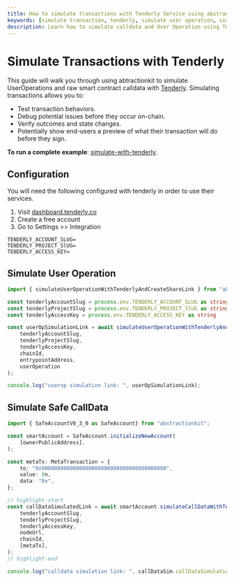 ```yaml
---
title: How to simulate transactions with Tenderly Service using abstractionkit
keywords: [simulate transaction, tenderly, simulate user operation, simulate safe calldata]
description: Learn how to simulate calldata and User Operation using Tenderly to debug potential issues before sending them onchain.
---
```


# Simulate Transactions with Tenderly

This guide will walk you through using abtractionkit to simulate UserOperations and raw smart contract calldata with [Tenderly](https://tenderly.co/). 
Simulating transactions allows you to:

* Test transaction behaviors.
* Debug potential issues before they occur on-chain.
* Verify outcomes and state changes.
* Potentially show end-users a preview of what their transaction will do before they sign.

**To run a complete example**: [simulate-with-tenderly](https://github.com/candidelabs/abstractionkit-examples/blob/main/simulate-with-tenderly/simulate-with-tenderly.ts).
 
## Configuration

You will need the following configured with tenderly in order to use their services. 

1. Visit [dashboard.tenderly.co](https://dashboard.tenderly.co)
2. Create a free account
3. Go to Settings >> Integration

```env
TENDERLY_ACCOUNT_SLUG=
TENDERLY_PROJECT_SlUG=
TENDERLY_ACCESS_KEY=
```


## Simulate User Operation 

```ts
import { simulateUserOperationWithTenderlyAndCreateShareLink } from "abstractionkit";

const tenderlyAccountSlug = process.env.TENDERLY_ACCOUNT_SLUG as string
const tenderlyProjectSlug = process.env.TENDERLY_PROJECT_SlUG as string
const tenderlyAccessKey = process.env.TENDERLY_ACCESS_KEY as string

const userOpSimulationLink = await simulateUserOperationWithTenderlyAndCreateShareLink(
    tenderlyAccountSlug,
    tenderlyProjectSlug,
    tenderlyAccessKey,
    chainId,
    entrypointAddress,
    userOperation
);

console.log("userop simulation link: ", userOpSimulationLink);
```

## Simulate Safe CallData 

```ts
import { SafeAccountV0_3_0 as SafeAccount} from "abstractionkit";

const smartAccount = SafeAccount.initializeNewAccount(
    [ownerPublicAddress],
);

const metaTx: MetaTransaction = {
    to: "0x0000000000000000000000000000000000000000",
    value: 0n,
    data: "0x",
};

// highlight-start
const callDataSimulatedLink = await smartAccount.simulateCallDataWithTenderlyAndCreateShareLink(
    tenderlyAccountSlug,
    tenderlyProjectSlug,
    tenderlyAccessKey,
    nodeUrl,
    chainId,
    [metaTx],
);
// highlight-end

console.log("calldata simulation link: ", callDataSim.callDataSimulationShareLink);
```

